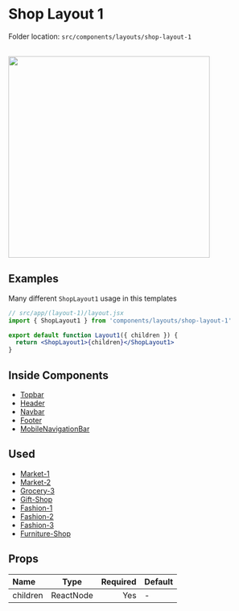 # Shop Layout 1


<Callout>Folder location: `src/components/layouts/shop-layout-1`</Callout>

<br />

<img src="/ShopLayout1.jpg" width="400" />

## Examples

Many different `ShopLayout1` usage in this templates

```jsx {1} copy showLineNumbers
// src/app/(layout-1)/layout.jsx
import { ShopLayout1 } from 'components/layouts/shop-layout-1'

export default function Layout1({ children }) {
  return <ShopLayout1>{children}</ShopLayout1>
}
```

## Inside Components

- [Topbar](https://bazaar-doc.netlify.app/layout-components/topbar)
- [Header](https://bazaar-doc.netlify.app/layout-components/header)
- [Navbar](https://bazaar-doc.netlify.app/layout-components/navbar)
- [Footer](https://bazaar-doc.netlify.app/layout-components/footer)
- [MobileNavigationBar](https://bazaar-doc.netlify.app/layout-components/mobile-navigation)

## Used

- [Market-1](https://bazar-react.vercel.app/market-1)
- [Market-2](https://bazar-react.vercel.app/market-2)
- [Grocery-3](https://bazar-react.vercel.app/grocery-3)
- [Gift-Shop](https://bazar-react.vercel.app/gift-shop)
- [Fashion-1](https://bazar-react.vercel.app/fashion-1)
- [Fashion-2](https://bazar-react.vercel.app/fashion-2)
- [Fashion-3](https://bazar-react.vercel.app/fashion-3)
- [Furniture-Shop](https://bazar-react.vercel.app/furniture-shop)

## Props

| Name     |   Type    | Required | Default |
| :------- | :-------: | -------: | ------- |
| children | ReactNode |      Yes | -       |
